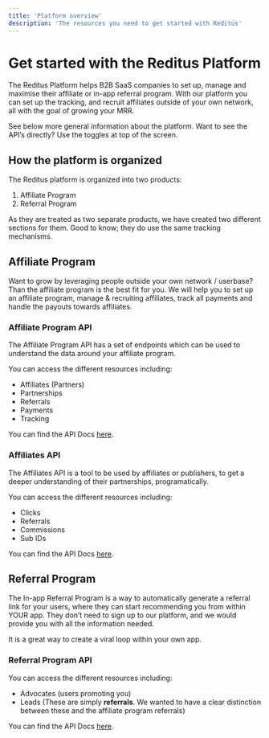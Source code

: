 ```yaml
---
title: 'Platform overview'
description: 'The resources you need to get started with Reditus'
---
```


# Get started with the Reditus Platform

The Reditus Platform helps B2B SaaS companies to set up, manage and maximise their affiliate or in-app referral program. With our platform you can set up the tracking, and recruit affiliates outside of your own network, all with the goal of growing your MRR.

See below more general information about the platform. Want to see the API’s directly? Use the toggles at top of the screen.


## How the platform is organized

The Reditus platform is organized into two products:
1. Affiliate Program
2. Referral Program

As they are treated as two separate products, we have created two different sections for them. Good to know; they do use the same tracking mechanisms.

## Affiliate Program

Want to grow by leveraging people outside your own network / userbase? Than the affiliate program is the best fit for you. We will help you to set up an affiliate program, manage & recruiting affiliates, track all payments and handle the payouts towards affiliates.

### Affiliate Program API

The Affiliate Program API has a set of endpoints which can be used to understand the data around your affiliate program.

You can access the different resources including:

- Affiliates (Partners)
- Partnerships
- Referrals
- Payments
- Tracking

You can find the API Docs [here](/affiliate-program-api/introduction).

### Affiliates API

The Affiliates API is a tool to be used by affiliates or publishers, to get a deeper understanding of their partnerships, programatically.

You can access the different resources including:

- Clicks
- Referrals
- Commissions
- Sub IDs

You can find the API Docs [here](/affiliates-api/introduction).

## Referral Program

The In-app Referral Program is a way to automatically generate a referral link for your users, where they can start recommending you from within YOUR app. They don’t need to sign up to our platform, and we would provide you with all the information needed.

It is a great way to create a viral loop within your own app.


### Referral Program API

You can access the different resources including:

- Advocates (users promoting you)
- Leads (These are simply **referrals**. We wanted to have a clear distinction between these and the affiliate program referrals)

You can find the API Docs [here](/referral-program-api/introduction).
